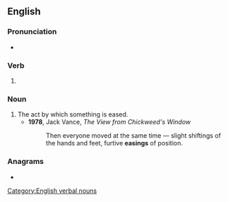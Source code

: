 ==English==

===Pronunciation===
* {{IPA|en|/ˈiːzɪŋ/}}

===Verb===
{{head|en|verb form}}

# {{present participle of|en|ease|nocat=1}}

===Noun===
{{en-noun}}

# The act by which something is eased.
#* '''1978''', Jack Vance, ''The View from Chickweed's Window''
#*: Then everyone moved at the same time — slight shiftings of the hands and feet, furtive '''easings''' of position.

===Anagrams===
* {{anagrams|en|a=aegins|Gaines|agnise}}

[[Category:English verbal nouns]]